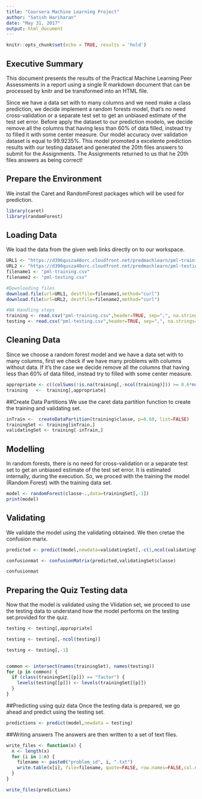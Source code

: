 ---
title: "Coursera Machine Learning Project"
author: "Satish Hariharan"
date: "May 31, 2017"
output: html_document
---

```{r setup, include=FALSE}
knitr::opts_chunk$set(echo = TRUE, results = 'hold')
```

## Executive Summary

This document presents the results of the Practical Machine Learning Peer Assessments in a report using a single R markdown document that can be processed by knitr and be transformed into an HTML file.

Since we have a data set with to many columns and we need make a class prediction, we decide implement a random forests model, that's no need cross-validation or a separate test set to get an unbiased estimate of the test set error. Before apply the dataset to our prediction modelo, we decide remove all the columns that having less than 60% of data filled, instead try to filled it with some center measure. Our model accuracy over validation dataset is equal to 99.9235%. This model promoted a excelente prediction results with our testing dataset and generated the 20th files answers to submit for the Assignments. The Assignments returned to us that he 20th files answers as being correct!

## Prepare the Environment
We install the Caret and RandomForest packages which will be used for prediction.

```{r }
library(caret)
library(randomForest)
```

## Loading Data

We load the data from the given web links directly on to our workspace.
```{r}
URL1 <- "https://d396qusza40orc.cloudfront.net/predmachlearn/pml-training.csv"
URL2 <- "https://d396qusza40orc.cloudfront.net/predmachlearn/pml-testing.csv"
filename1 <- "pml-training.csv"
filename2 <- "pml-testing.csv"

#Downloading files
download.file(url=URL1, destfile=filename1,method="curl")
download.file(url=URL2, destfile=filename2,method="curl")

#NA Handling steps
training <- read.csv("pml-training.csv",header=TRUE, sep=",", na.strings=c("NA",""))
testing <- read.csv("pml-testing.csv",header=TRUE, sep=",", na.strings=c("NA",""))
```

## Cleaning Data
Since we choose a random forest model and we have a data set with to many columns, first we check if we have many problems with columns without data. If it's the case we decide remove all the columns that having less than 60% of data filled, instead try to filled with some center measure.

```{r}
appropriate <- c((colSums(!is.na(training[,-ncol(training)])) >= 0.6*nrow(training)))
training   <-  training[,appropriate]

```

##Create Data Partitions
We use the caret data partition function to create the training and validating set.

```{r}
inTrain <-  createDataPartition(training$classe, p=0.60, list=FALSE)
trainingSet <- training[inTrain,]
validatingSet <- training[-inTrain,]
```

## Modelling
In random forests, there is no need for cross-validation or a separate test set to get an unbiased estimate of the test set error. It is estimated internally, during the execution. So, we proced with the training the model (Random Forest) with the training data set.

```{r }
model <- randomForest(classe~.,data=trainingSet[,-1])
print(model)

```

## Validating
We validate the model using the validating obtained. We then cretae the confusion marix.

```{r}

predicted <- predict(model,newdata=validatingSet[,-c(1,ncol(validatingSet))])

confusionmat <- confusionMatrix(predicted,validatingSet$classe)

confusionmat

```




## Preparing the  Quiz Testing data
Now that the model is validated using the Vlidation set, we proceed to use the testing data to understand how the model performs on the testing set.provided for the quiz. 
```{r}

testing <- testing[,appropriate]

testing <- testing[,-ncol(testing)]

testing <- testing[,-1]


common <- intersect(names(trainingSet), names(testing)) 
for (p in common) { 
  if (class(trainingSet[[p]]) == "factor") { 
    levels(testing[[p]]) <- levels(trainingSet[[p]]) 
  } 
}


```


##Predicting using quiz data
Once the testing data is prepared, we go ahead and predict using the testing set.

```{r}
predictions <- predict(model,newdata = testing)

```


##Writing answers
The answers are then written to a set of text files.


```{r}
write_files <- function(x) {
  n <- length(x)
  for (i in 1:n) {
    filename <- paste0("problem_id", i, ".txt")
    write.table(x[i], file=filename, quote=FALSE, row.names=FALSE,col.names=FALSE)
  }
}

write_files(predictions)

```



